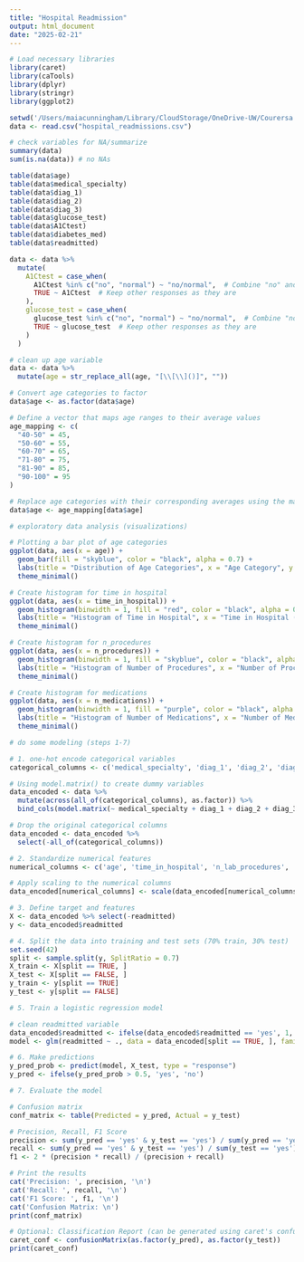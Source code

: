 ```yaml
---
title: "Hospital Readmission"
output: html_document
date: "2025-02-21"
---
```


```r
# Load necessary libraries
library(caret)
library(caTools)
library(dplyr)
library(stringr)
library(ggplot2)

setwd('/Users/maiacunningham/Library/CloudStorage/OneDrive-UW/Courersa Training/Data Analytics Practice')
data <- read.csv("hospital_readmissions.csv")

```


```r
# check variables for NA/summarize
summary(data)
sum(is.na(data)) # no NAs

table(data$age)
table(data$medical_specialty)
table(data$diag_1)
table(data$diag_2)
table(data$diag_3)
table(data$glucose_test)
table(data$A1Ctest)
table(data$diabetes_med)
table(data$readmitted)

data <- data %>%
  mutate(
    A1Ctest = case_when(
      A1Ctest %in% c("no", "normal") ~ "no/normal",  # Combine "no" and "normal"
      TRUE ~ A1Ctest  # Keep other responses as they are
    ),
    glucose_test = case_when(
      glucose_test %in% c("no", "normal") ~ "no/normal",  # Combine "no" and "normal"
      TRUE ~ glucose_test  # Keep other responses as they are
    )
  )

```


```r
# clean up age variable
data <- data %>%
  mutate(age = str_replace_all(age, "[\\[\\]()]", ""))

# Convert age categories to factor
data$age <- as.factor(data$age)

# Define a vector that maps age ranges to their average values
age_mapping <- c(
  "40-50" = 45,
  "50-60" = 55,
  "60-70" = 65,
  "71-80" = 75,
  "81-90" = 85,
  "90-100" = 95
)

# Replace age categories with their corresponding averages using the mapping
data$age <- age_mapping[data$age]

```

```r
# exploratory data analysis (visualizations)

# Plotting a bar plot of age categories
ggplot(data, aes(x = age)) +
  geom_bar(fill = "skyblue", color = "black", alpha = 0.7) +
  labs(title = "Distribution of Age Categories", x = "Age Category", y = "Frequency") +
  theme_minimal()

# Create histogram for time in hospital
ggplot(data, aes(x = time_in_hospital)) +
  geom_histogram(binwidth = 1, fill = "red", color = "black", alpha = 0.7) +
  labs(title = "Histogram of Time in Hospital", x = "Time in Hospital (Days)", y = "Frequency") +
  theme_minimal()

# Create histogram for n_procedures
ggplot(data, aes(x = n_procedures)) +
  geom_histogram(binwidth = 1, fill = "skyblue", color = "black", alpha = 0.7) +
  labs(title = "Histogram of Number of Procedures", x = "Number of Procedures", y = "Frequency") +
  theme_minimal()

# Create histogram for medications
ggplot(data, aes(x = n_medications)) +
  geom_histogram(binwidth = 1, fill = "purple", color = "black", alpha = 0.7) +
  labs(title = "Histogram of Number of Medications", x = "Number of Medications", y = "Frequency") +
  theme_minimal()

```


```r
# do some modeling (steps 1-7)

# 1. one-hot encode categorical variables
categorical_columns <- c('medical_specialty', 'diag_1', 'diag_2', 'diag_3', 'glucose_test', 'A1Ctest', 'change', 'diabetes_med')

# Using model.matrix() to create dummy variables
data_encoded <- data %>%
  mutate(across(all_of(categorical_columns), as.factor)) %>%
  bind_cols(model.matrix(~ medical_specialty + diag_1 + diag_2 + diag_3 + glucose_test + A1Ctest + change + diabetes_med - 1, data = data))

# Drop the original categorical columns
data_encoded <- data_encoded %>%
  select(-all_of(categorical_columns))

# 2. Standardize numerical features
numerical_columns <- c('age', 'time_in_hospital', 'n_lab_procedures', 'n_procedures', 'n_medications', 'n_outpatient', 'n_inpatient', 'n_emergency')

# Apply scaling to the numerical columns
data_encoded[numerical_columns] <- scale(data_encoded[numerical_columns])

# 3. Define target and features
X <- data_encoded %>% select(-readmitted)
y <- data_encoded$readmitted

# 4. Split the data into training and test sets (70% train, 30% test)
set.seed(42)
split <- sample.split(y, SplitRatio = 0.7)
X_train <- X[split == TRUE, ]
X_test <- X[split == FALSE, ]
y_train <- y[split == TRUE]
y_test <- y[split == FALSE]

# 5. Train a logistic regression model

# clean readmitted variable
data_encoded$readmitted <- ifelse(data_encoded$readmitted == 'yes', 1, 0)
model <- glm(readmitted ~ ., data = data_encoded[split == TRUE, ], family = binomial)

# 6. Make predictions
y_pred_prob <- predict(model, X_test, type = "response")
y_pred <- ifelse(y_pred_prob > 0.5, 'yes', 'no')

# 7. Evaluate the model

# Confusion matrix
conf_matrix <- table(Predicted = y_pred, Actual = y_test)

# Precision, Recall, F1 Score
precision <- sum(y_pred == 'yes' & y_test == 'yes') / sum(y_pred == 'yes')
recall <- sum(y_pred == 'yes' & y_test == 'yes') / sum(y_test == 'yes')
f1 <- 2 * (precision * recall) / (precision + recall)

# Print the results
cat('Precision: ', precision, '\n')
cat('Recall: ', recall, '\n')
cat('F1 Score: ', f1, '\n')
cat('Confusion Matrix: \n')
print(conf_matrix)

# Optional: Classification Report (can be generated using caret's confusionMatrix function)
caret_conf <- confusionMatrix(as.factor(y_pred), as.factor(y_test))
print(caret_conf)


```